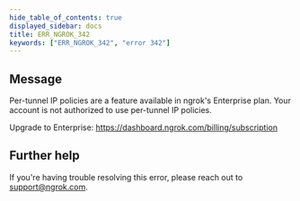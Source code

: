 ```yaml
---
hide_table_of_contents: true
displayed_sidebar: docs
title: ERR_NGROK_342
keywords: ["ERR_NGROK_342", "error 342"]
---
```


## Message

Per-tunnel IP policies are a feature available in ngrok's Enterprise plan.
Your account is not authorized to use per-tunnel IP policies.

Upgrade to Enterprise: https://dashboard.ngrok.com/billing/subscription

## Further help

If you're having trouble resolving this error, please reach out to [support@ngrok.com](mailto:support@ngrok.com?subject=Help%20with%20ERR_NGROK_342).
